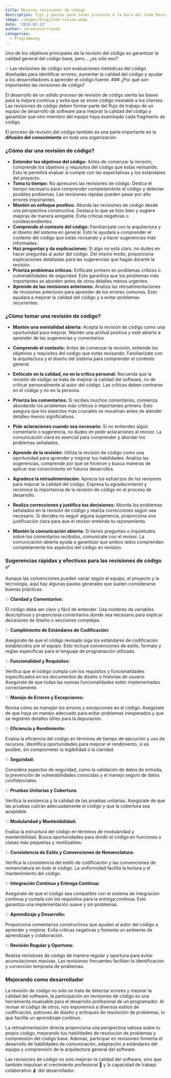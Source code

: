```yaml
---
title: Mejores revisiones de código
description: Tips y pautas para tener presente a la hora del Code Review
image: /images/blog/code-review.webp
date: '2024-02-13'
author: jeremiasarriondo
categories:
  - Programming
---
```


Uno de los objetivos principales de la revisión del código es garantizar la calidad general del código base, pero... ¿es sólo eso?

<Callout>
  💡 Las revisiones de código son evaluaciones metódicas del código diseñadas
  para identificar errores, aumentar la calidad del código y ayudar a los
  desarrolladores a aprender el código fuente.
</Callout>
### ¿Por qué son importantes las revisiones de código?

El desarrollo de un sólido proceso de revisión de código sienta las bases para la mejora continua y evita que se envíe código inestable a los clientes. Las revisiones de código deben formar parte del flujo de trabajo de un equipo de desarrollo de software para mejorar la calidad del código y garantizar que otro miembro del equipo haya examinado cada fragmento de código.

El proceso de revisión del código también es una parte importante en la **difusión del conocimiento** en toda una organización.

### ¿Cómo dar una revisión de código?

- **Entender los objetivos del código:**
  Antes de comenzar la revisión, comprende los objetivos y requisitos del código que estás revisando. Esto te permitirá evaluar si cumple con las expectativas y los estándares del proyecto.
- **Toma tu tiempo:**
  No apresures las revisiones de código. Dedica el tiempo necesario para comprender completamente el código y detectar posibles problemas. Las revisiones rápidas pueden pasar por alto errores importantes.
- **Mantén un enfoque positivo:**
  Aborda las revisiones de código desde una perspectiva constructiva. Destaca lo que se hizo bien y sugiere mejoras de manera amigable. Evita críticas negativas o condescendientes.
- **Comprende el contexto del código:**
  Familiarízate con la arquitectura y el diseño del sistema en general. Esto te ayudará a comprender el contexto del código que estás revisando y a hacer sugerencias más informadas.
- **Haz preguntas y da explicaciones:**
  Si algo no está claro, no dudes en hacer preguntas al autor del código. Del mismo modo, proporciona explicaciones detalladas para las sugerencias que hagas durante la revisión.
- **Prioriza problemas críticos:**
  Enfócate primero en problemas críticos o vulnerabilidades de seguridad. Esto garantiza que los problemas más importantes se aborden antes de otros detalles menos urgentes.
- **Aprende de las revisiones anteriores:**
  Analiza las retroalimentaciones de revisiones anteriores para aprender de los errores comunes. Esto ayudará a mejorar la calidad del código y a evitar problemas recurrentes.

### ¿Cómo tomar una revisión de código?

- **Mantén una mentalidad abierta:**
  Acepta la revisión de código como una oportunidad para mejorar. Mantén una actitud positiva y esté abierto a aprender de las sugerencias y comentarios.

- **Comprende el contexto:**
  Antes de comenzar la revisión, entiende los objetivos y requisitos del código que estás revisando. Familiarízate con la arquitectura y el diseño del sistema para comprender el contexto general.
- **Enfócate en la calidad, no en la crítica personal:**
  Recuerda que la revisión de código se trata de mejorar la calidad del software, no de criticar personalmente al autor del código. Las críticas deben centrarse en el código y no en la persona.
- **Prioriza los comentarios:**
  Si recibes muchos comentarios, comienza abordando los problemas más críticos o importantes primero. Esto asegura que los aspectos más cruciales se resuelvan antes de atender detalles menos significativos.
- **Pide aclaraciones cuando sea necesario:**
  Si no entiendes algún comentario o sugerencia, no dudes en pedir aclaraciones al revisor. La comunicación clara es esencial para comprender y abordar los problemas señalados.
- **Aprende de la revisión:**
  Utiliza la revisión de código como una oportunidad para aprender y mejorar tus habilidades. Analiza las sugerencias, comprende por qué se hicieron y busca maneras de aplicar ese conocimiento en futuros desarrollos.
- **Agradece la retroalimentación:**
  Aprecia los esfuerzos de los revisores para mejorar la calidad del código. Expresa tu agradecimiento y reconoce la importancia de la revisión de código en el proceso de desarrollo.
- **Realiza correcciones y justifica tus decisiones:**
  Aborda los problemas señalados en la revisión de código y realiza correcciones según sea necesario. Si decides no seguir alguna sugerencia, proporciona una justificación clara para que el revisor entienda tu razonamiento.
- **Mantén la comunicación abierta:**
  Si tienes preguntas o inquietudes sobre los comentarios recibidos, comunícate con el revisor. La comunicación abierta ayuda a garantizar que ambos lados comprendan completamente los aspectos del código en revisión.

### Sugerencias rápidas y efectivas para las revisiones de código ✅

Aunque las convenciones pueden variar según el equipo, el proyecto y la tecnología, aquí hay algunas pautas generales que suelen considerarse buenas prácticas:

✨ **Claridad y Comentarios:**

El código debe ser claro y fácil de entender. Usa nombres de variables descriptivos y proporciona comentarios donde sea necesario para explicar decisiones de diseño o secciones complejas.

✨ **Cumplimiento de Estándares de Codificación:**

Asegúrate de que el código revisado siga los estándares de codificación establecidos por el equipo. Esto incluye convenciones de estilo, formato y reglas específicas para el lenguaje de programación utilizado.

✨ **Funcionalidad y Requisitos:**

Verifica que el código cumpla con los requisitos y funcionalidades especificados en los documentos de diseño o historias de usuario. Asegúrate de que todas las nuevas funcionalidades estén implementadas correctamente.

✨ **Manejo de Errores y Excepciones:**

Revisa cómo se manejan los errores y excepciones en el código. Asegúrate de que haya un manejo adecuado para evitar problemas inesperados y que se registren detalles útiles para la depuración.

✨ **Eficiencia y Rendimiento:**

Evalúa la eficiencia del código en términos de tiempo de ejecución y uso de recursos. Identifica oportunidades para mejorar el rendimiento, si es posible, sin comprometer la legibilidad o la claridad.

✨ **Seguridad:**

Considera aspectos de seguridad, como la validación de datos de entrada, la prevención de vulnerabilidades conocidas y el manejo seguro de datos confidenciales.

✨ **Pruebas Unitarias y Cobertura:**

Verifica la existencia y la calidad de las pruebas unitarias. Asegúrate de que las pruebas cubran adecuadamente el código y que la cobertura sea aceptable.

✨ **Modularidad y Mantenibilidad:**

Evalúa la estructura del código en términos de modularidad y mantenibilidad. Busca oportunidades para dividir el código en funciones o clases más pequeñas y reutilizables.

✨ **Consistencia de Estilo y Convenciones de Nomenclatura:**

Verifica la consistencia del estilo de codificación y las convenciones de nomenclatura en todo el código. La uniformidad facilita la lectura y el mantenimiento del código.

✨ **Integración Continua y Entrega Continua:**

Asegúrate de que el código sea compatible con el sistema de integración continua y cumpla con los requisitos para la entrega continua. Esto garantiza una implementación suave y sin problemas.

✨ **Aprendizaje y Desarrollo:**

Proporciona comentarios constructivos que ayuden al autor del código a aprender y mejorar. Evita críticas negativas y fomenta un ambiente de aprendizaje y colaboración.

✨ **Revisión Regular y Oportuna:**

Realiza revisiones de código de manera regular y oportuna para evitar acumulaciones masivas. Las revisiones frecuentes facilitan la identificación y corrección temprana de problemas.

### Mejorando como desarrollador

La revisión de código no solo se trata de detectar errores y mejorar la calidad del software, la participación en revisiones de código es una herramienta invaluable para el desarrollo profesional de un programador.
Al revisar el código de otros, nos exponemos a diversos estilos de codificación, patrones de diseño y enfoques de resolución de problemas, lo que facilita un aprendizaje continuo.

La retroalimentación directa proporciona una perspectiva valiosa sobre tu propio código, mejorando tus habilidades de resolución de problemas y comprensión del código base. Además, participar en revisiones fomenta el desarrollo de habilidades de comunicación, adaptación a estándares del equipo y comprensión de la arquitectura general del software.

Las revisiones de código no solo mejoran la calidad del software, sino que también impulsan el crecimiento profesional 🚀 y la capacidad de trabajo colaborativo 🫂 del desarrollador.
